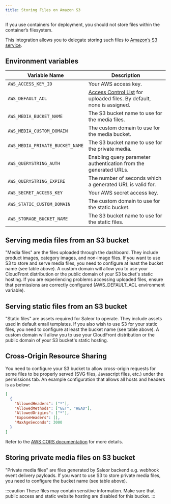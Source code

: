 ```yaml
---
title: Storing Files on Amazon S3
---
```


If you use containers for deployment, you should not store files within the container’s filesystem.

This integration allows you to delegate storing such files to [Amazon’s S3 service](https://aws.amazon.com/s3/).

## Environment variables

| Variable Name                   | Description                                                                                                                                      |
| ------------------------------- | ------------------------------------------------------------------------------------------------------------------------------------------------ |
| `AWS_ACCESS_KEY_ID`             | Your AWS access key.                                                                                                                             |
| `AWS_DEFAULT_ACL`               | [Access Control List](https://docs.aws.amazon.com/AmazonS3/latest/userguide/acl-overview.html) for uploaded files. By default, none is assigned. |
| `AWS_MEDIA_BUCKET_NAME`         | The S3 bucket name to use for the media files.                                                                                                   |
| `AWS_MEDIA_CUSTOM_DOMAIN`       | The custom domain to use for the media bucket.
| `AWS_MEDIA_PRIVATE_BUCKET_NAME` | The S3 bucket name to use for the private media.                                                                                                |
| `AWS_QUERYSTRING_AUTH`          | Enabling query parameter authentication from the generated URLs.                                                                                 |
| `AWS_QUERYSTRING_EXPIRE`        | The number of seconds which a generated URL is valid for.                                                                                        |
| `AWS_SECRET_ACCESS_KEY`         | Your AWS secret access key.                                                                                                                      |
| `AWS_STATIC_CUSTOM_DOMAIN`      | The custom domain to use for the static bucket.                                                                                                  |
| `AWS_STORAGE_BUCKET_NAME`       | The S3 bucket name to use for the static files.                                                                                                  |

## Serving media files from an S3 bucket

"Media files" are the files uploaded through the dashboard. They include product images, category images, and non-image files.
If you want to use S3 to store and serve media files, you need to configure at least the bucket name (see table above).
A custom domain will allow you to use your CloudFront distribution or the public domain of your S3 bucket's static hosting.
If you are experiencing problems accessing uploaded files, ensure that permissions are correctly configured (AWS_DEFAULT_ACL environment variable).

## Serving static files from an S3 bucket

"Static files" are assets required for Saleor to operate. They include assets used in default email templates. If you also wish to use S3 for your static files, you need to configure at least the bucket name (see table above). A custom domain will allow you to use your CloudFront distribution or the public domain of your S3 bucket's static hosting.

## Cross-Origin Resource Sharing

You need to configure your S3 bucket to allow cross-origin requests for some files to be properly served (SVG files, Javascript files, etc.) under the permissions tab. An example configuration that allows all hosts and headers is as below:

```json
[
  {
    "AllowedHeaders": ["*"],
    "AllowedMethods": ["GET", "HEAD"],
    "AllowedOrigins": ["*"],
    "ExposeHeaders": [],
    "MaxAgeSeconds": 3000
  }
]
```

Refer to the [AWS CORS documentation](https://docs.aws.amazon.com/AmazonS3/latest/dev/cors.html) for more details.

## Storing private media files on S3 bucket

"Private media files" are files generated by Saleor backend e.g. webhook event delivery payloads.
If you want to use S3 to store private media files, you need to configure the bucket name (see table above).

:::caution
These files may contain sensitive information. Make sure that public access and static website hosting are disabled for this bucket.
:::